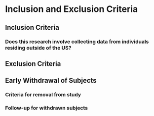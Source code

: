 # Inclusion and Exclusion Criteria

## Inclusion Criteria

### Does this research involve collecting data from individuals residing outside of the US?

## Exclusion Criteria

## Early Withdrawal of Subjects

### Criteria for removal from study

### Follow-up for withdrawn subjects
